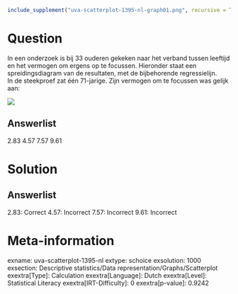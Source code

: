 ```r
include_supplement("uva-scatterplot-1395-nl-graph01.png", recursive = TRUE)
```

Question
========

In een onderzoek is bij 33 ouderen gekeken naar het verband tussen
leeftijd en het vermogen om ergens op te focussen. Hieronder staat een
spreidingsdiagram van de resultaten, met de bijbehorende regressielijn.\
In de steekproef zat één 71-jarige. Zijn vermogen om te focussen was
gelijk aan:

![](uva-scatterplot-1395-nl-graph01.png)

Answerlist
----------

2.83
4.57
7.57
9.61

Solution
========

Answerlist
----------

2.83: Correct
4.57: Incorrect
7.57: Incorrect
9.61: Incorrect

Meta-information
================
exname: uva-scatterplot-1395-nl
extype: schoice
exsolution: 1000
exsection: Descriptive statistics/Data representation/Graphs/Scatterplot
exextra[Type]: Calculation
exextra[Language]: Dutch
exextra[Level]: Statistical Literacy
exextra[IRT-Difficulty]: 0
exextra[p-value]: 0.9242
